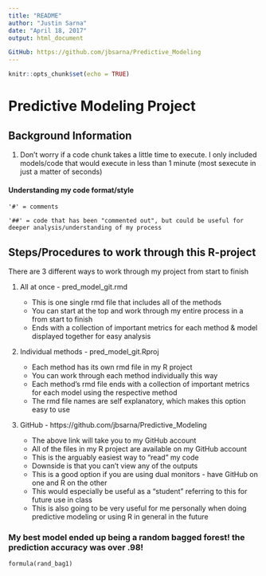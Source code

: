 ```yaml
---
title: "README"
author: "Justin Sarna"
date: "April 18, 2017"
output: html_document

GitHub: https://github.com/jbsarna/Predictive_Modeling
---
```


```r
knitr::opts_chunk$set(echo = TRUE)
```

# Predictive Modeling Project

## Background Information

1) Don't worry if a code chunk takes a little time to execute. I only included models/code that would execute in less than
    1 minute (most sexecute in just a matter of seconds)

#### Understanding my code format/style

    '#' = comments

    '##' = code that has been "commented out", but could be useful for deeper analysis/understanding of my process

## Steps/Procedures to work through this R-project

There are 3 different ways to work through my project from start to finish

1) All at once - pred_model_git.rmd
  
    + This is one single rmd file that includes all of the methods
    + You can start at the top and work through my entire process in a from start to finish
    + Ends with a collection of important metrics for each method & model displayed together for easy analysis
  
2) Individual methods - pred_model_git.Rproj
  
    + Each method has its own rmd file in my R project
    + You can work through each method individually this way
    + Each method's rmd file ends with a collection of important metrics for each model using the respective method
    + The rmd file names are self explanatory, which makes this option easy to use

3) GitHub - https://github.com/jbsarna/Predictive_Modeling

    + The above link will take you to my GitHub account
    + All of the files in my R project are available on my GitHub account
    + This is the arguably easiest way to "read" my code
    + Downside is that you can't view any of the outputs
    + This is a good option if you are using dual monitors - have GitHub on one and R on the other
    + This would especially be useful as a "student" referring to this for future use in class
    + This is also going to be very useful for me personally when doing predictive modeling or using R in general in the future

### My best model ended up being a random bagged forest! the prediction accuracy was over .98!

    formula(rand_bag1)


